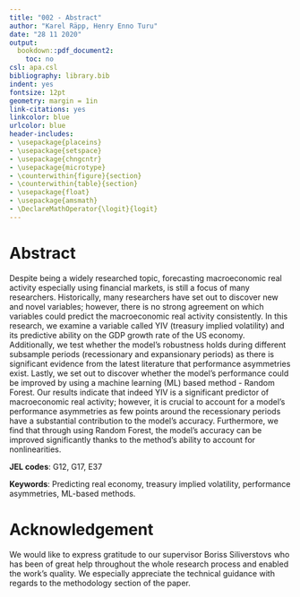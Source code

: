```yaml
---
title: "002 - Abstract"
author: "Karel Räpp, Henry Enno Turu"
date: "28 11 2020"
output: 
  bookdown::pdf_document2:
    toc: no
csl: apa.csl
bibliography: library.bib
indent: yes
fontsize: 12pt
geometry: margin = 1in
link-citations: yes
linkcolor: blue
urlcolor: blue
header-includes:
- \usepackage{placeins}
- \usepackage{setspace}
- \usepackage{chngcntr}
- \usepackage{microtype}
- \counterwithin{figure}{section}
- \counterwithin{table}{section}
- \usepackage{float}
- \usepackage{amsmath}
- \DeclareMathOperator{\logit}{logit}
---
```




\singlespacing

# Abstract {-}

Despite being a widely researched topic, forecasting macroeconomic real activity especially using financial markets, is still a focus of many researchers. Historically, many researchers have set out to discover new and novel variables; however, there is no strong agreement on which variables could predict the macroeconomic real activity consistently. In this research, we examine a variable called YIV (treasury implied volatility) and its predictive ability on the GDP growth rate of the US economy. Additionally, we test whether the model’s robustness holds during different subsample periods (recessionary and expansionary periods) as there is significant evidence from the latest literature that performance asymmetries exist. Lastly, we set out to discover whether the model’s performance could be improved by using a machine learning (ML) based method - Random Forest. Our results indicate that indeed YIV is a significant predictor of macroeconomic real activity; however, it is crucial to account for a model’s performance asymmetries as few points around the recessionary periods have a substantial contribution to the model’s accuracy. Furthermore, we find that through using Random Forest, the model’s accuracy can be improved significantly thanks to the method’s ability to account for nonlinearities.

\begingroup
\noindent 
**JEL codes**: G12, G17, E37
\endgroup


\begingroup
\noindent 
**Keywords**: Predicting real economy, treasury implied volatility, performance asymmetries, ML-based methods.
\endgroup

# Acknowledgement {-}

We would like to express gratitude to our supervisor Boriss Siliverstovs who has been of great help throughout the whole research process and enabled the work's quality. We especially appreciate the technical guidance with regards to the methodology section of the paper.



